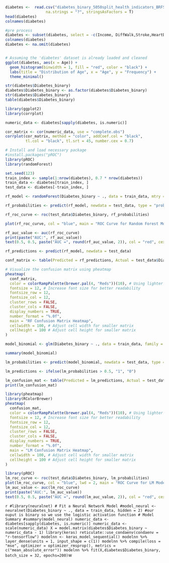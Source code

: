 ```{r}
diabetes <-  read.csv("diabetes_binary_5050split_health_indicators_BRFSS2015.csv",
                  na.strings = "?", stringsAsFactors = T)
head(diabetes)
colnames(diabetes)
```



```{r}
#pre process
diabetes <- subset(diabetes, select = -c(Income, DiffWalk,Stroke,HeartDiseaseorAttack,AnyHealthcare,NoDocbcCost,GenHlth,MentHlth,PhysHlth,Education))
colnames(diabetes)
diabetes <- na.omit(diabetes)


# Assuming the 'diabetes' dataset is already loaded and cleaned
ggplot(diabetes, aes(x = Age)) +
  geom_histogram(binwidth = 1, fill = "red", color = "black") +
  labs(title = "Distribution of Age", x = "Age", y = "Frequency") +
  theme_minimal()


```



```{r}
str(diabetes$Diabetes_binary)
diabetes$Diabetes_binary <- as.factor(diabetes$Diabetes_binary)
str(diabetes$Diabetes_binary)
table(diabetes$Diabetes_binary)


```


```{r}

library(ggplot2)
library(corrplot)

numeric_data <- diabetes[sapply(diabetes, is.numeric)]

cor_matrix <- cor(numeric_data, use = "complete.obs")
corrplot(cor_matrix, method = "color", addCoef.col = "black",
         tl.col = "black", tl.srt = 45, number.cex = 0.7)
```

```{r}
# Install and load necessary package
#install.packages("pROC")
library(pROC)
library(randomForest)

set.seed(123) 
train_index <- sample(1:nrow(diabetes), 0.7 * nrow(diabetes))
train_data <- diabetes[train_index, ]
test_data <- diabetes[-train_index, ]

rf_model <- randomForest(Diabetes_binary ~ ., data = train_data, mtry = 4, importance = TRUE)

rf_probabilities <- predict(rf_model, newdata = test_data, type = "prob")[, 2]

rf_roc_curve <- roc(test_data$Diabetes_binary, rf_probabilities)

plot(rf_roc_curve, col = "blue", main = "ROC Curve for Random Forest Model")

rf_auc_value <- auc(rf_roc_curve)
print(paste("AUC:", rf_auc_value))
text(0.5, 0.5, paste("AUC =", round(rf_auc_value, 2)), col = "red", cex = 1.2)


```
```{r}
rf_predictions <- predict(rf_model, newdata = test_data)

conf_matrix <- table(Predicted = rf_predictions, Actual = test_data$Diabetes_binary)

# Visualize the confusion matrix using pheatmap
pheatmap(
  conf_matrix,
  color = colorRampPalette(brewer.pal(4, "Reds"))(10), # Using lighter shades of red
  fontsize = 12, # Increase font size for better readability
  fontsize_row = 12,
  fontsize_col = 12,
  cluster_rows = FALSE, 
  cluster_cols = FALSE, 
  display_numbers = TRUE,
  number_format = "%.0f",
  main = "RF Confusion Matrix Heatmap",
  cellwidth = 100, # Adjust cell width for smaller matrix
  cellheight = 100 # Adjust cell height for smaller matrix
)
```

```{r}
model_binomial <- glm(Diabetes_binary ~ ., data = train_data, family = binomial())

summary(model_binomial)

lm_probabilities <- predict(model_binomial, newdata = test_data, type = "response")

lm_predictions <- ifelse(lm_probabilities > 0.5, "1", "0")

lm_confusion_mat <- table(Predicted = lm_predictions, Actual = test_data$Diabetes_binary)
print(lm_confusion_mat)

```


```{r}
library(pheatmap)
library(RColorBrewer)
pheatmap(
  confusion_mat,
  color = colorRampPalette(brewer.pal(4, "Reds"))(10), # Using lighter shades of red
  fontsize = 12, # Increase font size for better readability
  fontsize_row = 12,
  fontsize_col = 12,
  cluster_rows = FALSE, 
  cluster_cols = FALSE, 
  display_numbers = TRUE,
  number_format = "%.0f",
  main = "LM Confusion Matrix Heatmap",
  cellwidth = 100, # Adjust cell width for smaller matrix
  cellheight = 100 # Adjust cell height for smaller matrix
)
```


```{r}
library(pROC)
lm_roc_curve <- roc(test_data$Diabetes_binary, lm_probabilities)
plot(lm_roc_curve, col = "blue", lwd = 2, main = "ROC Curve for LM Model")
lm_auc_value <- auc(lm_roc_curve)
print(paste("AUC:", lm_auc_value))
text(0.5, 0.5, paste("AUC =", round(lm_auc_value, 2)), col = "red", cex = 1.2)
```       

```{r}

#library(neuralnet)
# Fit a Neural Network Model
#model_neural <- neuralnet(Diabetes_binary ~ ., data = train_data, hidden = 2)
#our ouput is binary so we use the logistic activation function
# Model Summary
#summary(model_neural)
numeric_data <- diabetes[sapply(diabetes, is.numeric)]
numeric_data <- scale(numeric_data)
X = model.matrix(diabetes$Diabetes_binary ~ numeric_data - 1)
library(keras)
reticulate::use_condaenv(condaenv = "r-tensorflow")
modelnn <- keras_model_sequential()
modelnn %>% layer_dense(units = 1, input_shape = c(1))
modelnn %>% compile(loss = "mse", optimizer = optimizer_rmsprop(), metrics = c("mean_absolute_error"))
modelnn %>% fit(X,diabetes$Diabetes_binary, batch_size = 32, epochs=200)
```w